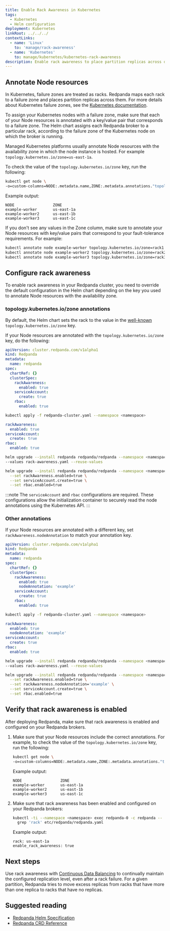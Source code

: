 ```yaml
---
title: Enable Rack Awareness in Kubernetes
tags:
  - Kubernetes
  - Helm configuration
deployment: Kubernetes
linkRoot: ../../../
contextLinks:
  - name: 'Linux'
    to: 'manage/rack-awareness'
  - name: 'Kubernetes'
    to: manage/kubernetes/kubernetes-rack-awareness
description: Enable rack awareness to place partition replicas across different failure zones.
---
```


<head>
    <meta name="title" content="Enable Rack Awareness in Kubernetes | Redpanda Docs"/>
    <meta name="description" content="Enable rack awareness to place partition replicas across different failure zones."/>
    <link rel="canonical" href="https://docs.redpanda.com/docs/manage/kubernetes/kubernetes-rack-awareness/" />
</head>



<ContextLink frontmatter={frontMatter}
/>

<AboutRackAwareness/>

## Annotate Node resources

In Kubernetes, failure zones are treated as racks. Redpanda maps each rack to a failure zone and places partition replicas across them. For more details about Kubernetes failure zones, see the [Kubernetes documentation](https://kubernetes.io/docs/setup/best-practices/multiple-zones/).

To assign your Kubernetes nodes with a failure zone, make sure that each of your Node resources is annotated with a key/value pair that corresponds to a failure zone. The Helm chart assigns each Redpanda broker to a particular rack, according to the failure zone of the Kubernetes node on which the broker is running.

Managed Kubernetes platforms usually annotate Node resources with the availability zone in which the node instance is hosted. For example `topology.kubernetes.io/zone=us-east-1a`.

To check the value of the `topology.kubernetes.io/zone` key, run the following:

```bash
kubectl get node \
-o=custom-columns=NODE:.metadata.name,ZONE:.metadata.annotations."topology\.kubernetes\.io/zone"
```

Example output:

```text-nocopy
NODE                 ZONE
example-worker       us-east-1a
example-worker2      us-east-1b
example-worker3      us-east-1c
```

If you don't see any values in the Zone column, make sure to annotate your Node resources with key/value pairs that correspond to your fault-tolerance requirements. For example:

```bash
kubectl annotate node example-worker topology.kubernetes.io/zone=rack1
kubectl annotate node example-worker2 topology.kubernetes.io/zone=rack2
kubectl annotate node example-worker3 topology.kubernetes.io/zone=rack3
```

## Configure rack awareness

To enable rack awareness in your Redpanda cluster, you need to override the default configuration in the Helm chart depending on the key you used to annotate Node resources with the availability zone.

### topology.kubernetes.io/zone annotations

By default, the Helm chart sets the rack to the value in the [well-known](https://kubernetes.io/docs/reference/labels-annotations-taints/#topologykubernetesiozone) `topology.kubernetes.io/zone` key.

If your Node resources are annotated with the `topology.kubernetes.io/zone` key, do the following:

<Tabs groupId="kubernetes-tool">
<TabItem value="operator" label="Helm + Operator">

```yaml title="redpanda-cluster.yaml"
apiVersion: cluster.redpanda.com/v1alpha1
kind: Redpanda
metadata:
  name: redpanda
spec:
  chartRef: {}
  clusterSpec:
    rackAwareness:
      enabled: true
    serviceAccount:
      create: true
    rbac:
      enabled: true
```

```bash
kubectl apply -f redpanda-cluster.yaml --namespace <namespace>
```


</TabItem>
<TabItem value="helm" label="Helm">
<Tabs groupId="helm-config">
<TabItem value="values" label="--values">

```yaml title="rack-awareness.yaml"
rackAwareness:
  enabled: true
serviceAccount:
  create: true
rbac:
  enabled: true
```

```bash
helm upgrade --install redpanda redpanda/redpanda --namespace <namespace> --create-namespace \
--values rack-awareness.yaml --reuse-values
```

</TabItem>
<TabItem value="flags" label="--set">

```bash
helm upgrade --install redpanda redpanda/redpanda --namespace <namespace> --create-namespace \
  --set rackAwareness.enabled=true \
  --set serviceAccount.create=true \
  --set rbac.enabled=true
```

</TabItem>
</Tabs>
</TabItem>
</Tabs>

:::note
The `serviceAccount` and `rbac` configurations are required. These configurations allow the initialization container to securely read the node annotations using the Kubernetes API.
:::

### Other annotations

If your Node resources are annotated with a different key, set `rackAwareness.nodeAnnotation` to match your annotation key.

<Tabs groupId="kubernetes-tool">
<TabItem value="operator" label="Helm + Operator">

```yaml title="redpanda-cluster.yaml"
apiVersion: cluster.redpanda.com/v1alpha1
kind: Redpanda
metadata:
  name: redpanda
spec:
  chartRef: {}
  clusterSpec:
    rackAwareness:
      enabled: true
      nodeAnnotation: 'example'
    serviceAccount:
      create: true
    rbac:
      enabled: true
```

```bash
kubectl apply -f redpanda-cluster.yaml --namespace <namespace>
```


</TabItem>
<TabItem value="helm" label="Helm">
<Tabs groupId="helm-config">
<TabItem value="values" label="--values">

```yaml title="rack-awareness.yaml"
rackAwareness:
  enabled: true
  nodeAnnotation: 'example'
serviceAccount:
  create: true
rbac:
  enabled: true
```

```bash
helm upgrade --install redpanda redpanda/redpanda --namespace <namespace> --create-namespace \
--values rack-awareness.yaml --reuse-values
```

</TabItem>
<TabItem value="flags" label="--set">

```bash
helm upgrade --install redpanda redpanda/redpanda --namespace <namespace> --create-namespace \
  --set rackAwareness.enabled=true \
  --set rackAwareness.nodeAnnotation='example' \
  --set serviceAccount.create=true \
  --set rbac.enabled=true
```

</TabItem>
</Tabs>
</TabItem>
</Tabs>

## Verify that rack awareness is enabled

After deploying Redpanda, make sure that rack awareness is enabled and configured on your Redpanda brokers.

1. Make sure that your Node resources include the correct annotations. For example, to check the value of the `topology.kubernetes.io/zone` key, run the following:

    ```bash
    kubectl get node \
    -o=custom-columns=NODE:.metadata.name,ZONE:.metadata.annotations."topology\.kubernetes\.io/zone"
    ```

    Example output:

    ```
    NODE                 ZONE
    example-worker       us-east-1a
    example-worker2      us-east-1b
    example-worker3      us-east-1c
    ```

1. Make sure that rack awareness has been enabled and configured on your Redpanda brokers:

    ```bash
    kubectl -ti --namespace <namespace> exec redpanda-0 -c redpanda -- \
      grep 'rack' etc/redpanda/redpanda.yaml
    ```

    Example output:

    ```
    rack: us-east-1a
    enable_rack_awareness: true
    ```

## Next steps

Use rack awareness with [Continuous Data Balancing](../../cluster-maintenance/continuous-data-balancing/) to continually maintain the configured replication level, even after a rack failure. For a given partition, Redpanda tries to move excess replicas from racks that have more than one replica to racks that have no replicas.

## Suggested reading

- [Redpanda Helm Specification](../../../reference/redpanda-helm-spec#rackawareness)
- [Redpanda CRD Reference](../../../reference/crd)
